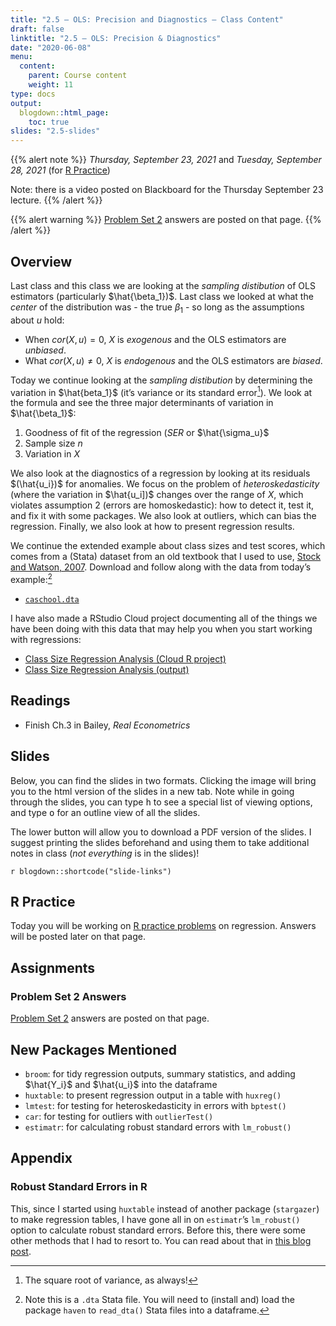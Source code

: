 ```yaml
---
title: "2.5 — OLS: Precision and Diagnostics — Class Content"
draft: false
linktitle: "2.5 — OLS: Precision & Diagnostics"
date: "2020-06-08"
menu:
  content:
    parent: Course content
    weight: 11
type: docs
output:
  blogdown::html_page:
    toc: true
slides: "2.5-slides"
---
```


{{% alert note %}}
*Thursday, September 23, 2021* and *Tuesday, September 28, 2021* (for [R Practice](/r/2.5-r))

Note: there is a video posted on Blackboard for the Thursday September 23 lecture.
{{% /alert %}}

{{% alert warning %}}
[Problem Set 2](/assignments/02-problem-set) answers are posted on that page.
{{% /alert %}}

## <i class="fas fa-info-circle fa-lg"></i> Overview

Last class and this class we are looking at the *sampling distibution* of OLS estimators (particularly $\hat{\beta_1})$. Last class we looked at what the *center* of the distribution was - the true $\beta_1$ - so long as the assumptions about $u$ hold:

- When $cor(X,u)=0$, $X$ is *exogenous* and the OLS estimators are *unbiased*.
- What $cor(X,u)\neq 0$, $X$ is *endogenous* and the OLS estimators are *biased*.

Today we continue looking at the *sampling distibution* by determining the variation in $\hat{beta_1}$ (it's variance or its standard error^[The square root of variance, as always!]). We look at the formula and see the three major determinants of variation in $\hat{\beta_1}$:

1. Goodness of fit of the regression $(SER$ or $\hat{\sigma_u}$
2. Sample size $n$
3. Variation in $X$

We also look at the diagnostics of a regression by looking at its residuals $(\hat{u_i})$ for anomalies. We focus on the problem of *heteroskedasticity* (where the variation in $\hat{u_i])$ changes over the range of $X$, which violates assumption 2 (errors are homoskedastic): how to detect it, test it, and fix it with some packages. We also look at outliers, which can bias the regression. Finally, we also look at how to present regression results. 

We continue the extended example about class sizes and test scores, which comes from a (Stata) dataset from an old textbook that I used to use, [Stock and Watson, 2007](https://www.pearson.com/us/higher-education/product/Stock-Introduction-to-Econometrics-Update-3rd-Edition/9780133486872.html?tab=resources). Download and follow along with the data from today's example:^[Note this is a `.dta` Stata file. You will need to (install and) load the package `haven` to `read_dta()` Stata files into a dataframe.]

- [<i class="fas fa-table"></i> `caschool.dta`](http://metricsf21.classes.ryansafner.com/data/caschool.dta)

I have also made a RStudio Cloud project documenting all of the things we have been doing with this data that may help you when you start working with regressions:

- [<i class="fas fa-cloud"></i> Class Size Regression Analysis (Cloud R project)](https://rstudio.cloud/spaces/163934/project/2940189)
- [<i class="fas fa-external-link-square-alt"></i> Class Size Regression Analysis (output)](/data/class_size_regression_analysis.html)

## <i class="fas fa-book-reader fa-lg"></i> Readings

- <i class="fas fa-book"></i> Finish Ch.3 in Bailey, *Real Econometrics*

## <i class="fas fa-chalkboard-teacher"></i> Slides

Below, you can find the slides in two formats. Clicking the image will bring you to the html version of the slides in a new tab. Note while in going through the slides, you can type <kbd>h</kbd> to see a special list of viewing options, and type <kbd>o</kbd> for an outline view of all the slides.

The lower button will allow you to download a PDF version of the slides. I suggest printing the slides beforehand and using them to take additional notes in class (*not everything* is in the slides)!

`r blogdown::shortcode("slide-links")`

## <i class="fas fa-registered"></i> R Practice

Today you will be working on [R practice problems](/r/2.5-r) on regression. Answers will be posted later on that page.

## <i class="fas fa-laptop-code"></i> Assignments

### Problem Set 2 Answers
[Problem Set 2](/assignments/02-problem-set) answers are posted on that page.

## New Packages Mentioned

- `broom`: for tidy regression outputs, summary statistics, and adding $\hat{Y_i}$ and $\hat{u_i}$ into the dataframe
- `huxtable`: to present regression output in a table with `huxreg()`
- `lmtest`: for testing for heteroskedasticity in errors with `bptest()`
- `car`: for testing for outliers with `outlierTest()`
- `estimatr`: for calculating robust standard errors with `lm_robust()`

## Appendix

### Robust Standard Errors in R

This, since I started using `huxtable` instead of another package (`stargazer`) to make regression tables, I have gone all in on `estimatr`'s `lm_robust()` option to calculate robust standard errors. Before this, there were some other methods that I had to resort to. You can read about that in [this blog post](http://ryansafner.com/post/replicating-statas-robust-option-for-ols-standard-errors-in-r).
